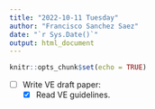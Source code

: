 ```yaml
---
title: "2022-10-11 Tuesday"
author: "Francisco Sanchez Saez"
date: "`r Sys.Date()`"
output: html_document
---
```


```r
knitr::opts_chunk$set(echo = TRUE)
```

- [ ] Write VE draft paper:
  - [x] Read VE guidelines.

